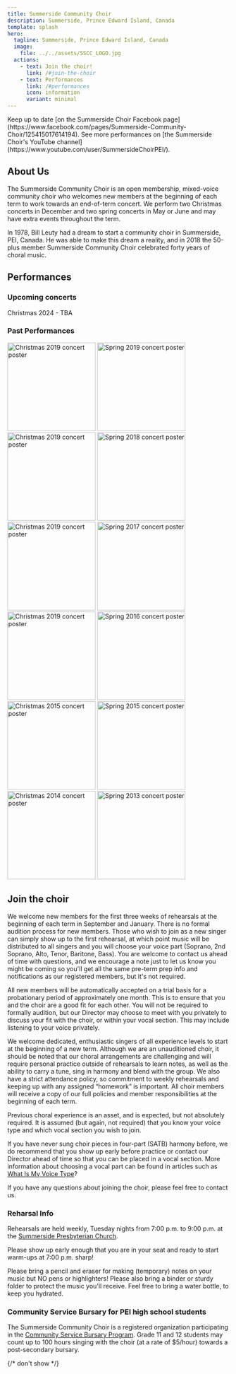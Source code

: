 ```yaml
---
title: Summerside Community Choir
description: Summerside, Prince Edward Island, Canada
template: splash
hero:
  tagline: Summerside, Prince Edward Island, Canada
  image:
    file: ../../assets/SSCC_LOGO.jpg
  actions:
    - text: Join the choir!
      link: /#join-the-choir
    - text: Performances
      link: /#performances
      icon: information
      variant: minimal
---
```



<CardGrid>
  <Card title="Find us on Facebook" icon="facebook">
    Keep up to date [on the Summerside Choir Facebook page](https://www.facebook.com/pages/Summerside-Community-Choir/125415017614194).
  </Card>
  <Card title="Visit our YouTube" icon="youtube">
  See more performances on [the Summerside Choir's YouTube channel](https://www.youtube.com/user/SummersideChoirPEI/).
</Card>
</CardGrid>

## About Us

The Summerside Community Choir is an open membership, mixed-voice community choir who welcomes new members at the beginning of each term to work towards an end-of-term concert. We perform two Christmas concerts in December and two spring concerts in May or June and may have extra events throughout the term.

In 1978, Bill Leuty had a dream to start a community choir in Summerside, PEI, Canada. He was able to make this dream a reality, and in 2018 the 50-plus member Summerside Community Choir celebrated forty years of choral music.

## Performances

<YouTube id="https://youtu.be/niIwmOOsxNs" />

### Upcoming concerts

Christmas 2024 - TBA

### Past Performances

<div class="posters">
	<Image src={concertposterchristmas2019} alt="Christmas 2019 concert poster" width='200px'/>
	<Image src={concertposterspring2019} alt="Spring 2019 concert poster" width='200px'/>
	<Image src={concertposterchristmas2018} alt="Christmas 2019 concert poster" width='200px'/>
	<Image src={concertposterspring2018} alt="Spring 2018 concert poster" width='200px'/>
	<Image src={concertposterchristmas2017} alt="Christmas 2019 concert poster" width='200px'/>
	<Image src={concertposterspring2017} alt="Spring 2017 concert poster" width='200px'/>
	<Image src={concertposterchristmas2016} alt="Christmas 2019 concert poster" width='200px'/>
	<Image src={concertposterspring2016} alt="Spring 2016 concert poster" width='200px'/>
	<Image src={concertposterchristmas2015} alt="Christmas 2015 concert poster" width='200px'/>
	<Image src={concertposterspring2015} alt="Spring 2015 concert poster" width='200px'/>
	<Image src={concertposterchristmas2014} alt="Christmas 2014 concert poster" width='200px'/>
	<Image src={concertposterspring2013} alt="Spring 2013 concert poster" width='200px'/>
</div>

## Join the choir

We welcome new members for the first three weeks of rehearsals at the beginning of each term in September and January. There is no formal audition process for new members. Those who wish to join as a new singer can simply show up to the first rehearsal, at which point music will be distributed to all singers and you will choose your voice part (Soprano, 2nd Soprano, Alto, Tenor, Baritone, Bass). You are welcome to contact us ahead of time with questions, and we encourage a note just to let us know you might be coming so you'll get all the same pre-term prep info and notifications as our registered members, but it's not required.

All new members will be automatically accepted on a trial basis for a probationary period of approximately one month. This is to ensure that you and the choir are a good fit for each other. You will not be required to formally audition, but our Director may choose to meet with you privately to discuss your fit with the choir, or within your vocal section. This may include listening to your voice privately.

We welcome dedicated, enthusiastic singers of all experience levels to start at the beginning of a new term. Although we are an unauditioned choir, it should be noted that our choral arrangements are challenging and will require personal practice outside of rehearsals to learn notes, as well as the ability to carry a tune, sing in harmony and blend with the group. We also have a strict attendance policy, so commitment to weekly rehearsals and keeping up with any assigned “homework” is important. All choir members will receive a copy of our full policies and member responsibilities at the beginning of each term.

Previous choral experience is an asset, and is expected, but not absolutely required. It is assumed (but again, not required) that you know your voice type and which vocal section you wish to join.

If you have never sung choir pieces in four-part (SATB) harmony before, we do recommend that you show up early before practice or contact our Director ahead of time so that you can be placed in a vocal section. More information about choosing a vocal part can be found in articles such as [What Is My Voice Type](https://www.musicalbri.com/what-is-my-voice-type/)?

If you have any questions about joining the choir, please feel free to contact us.

### Reharsal Info

Rehearsals are held weekly, Tuesday nights from 7:00 p.m. to 9:00 p.m. at the [Summerside Presbyterian Church](https://maps.app.goo.gl/EBJVvn8Ef3TC6oZN7).

Please show up early enough that you are in your seat and ready to start warm-ups at 7:00 p.m. sharp!

Please bring a pencil and eraser for making (temporary) notes on your music but NO pens or highlighters! Please also bring a binder or sturdy folder to protect the music you'll receive. Feel free to bring a water bottle, to keep you hydrated.

### Community Service Bursary for PEI high school students

The Summerside Community Choir is a registered organization participating in the [Community Service Bursary Program](https://www.princeedwardisland.ca/en/information/education-and-lifelong-learning/community-service-bursary). Grade 11 and 12 students may count up to 100 hours singing with the choir (at a rate of $5/hour) towards a post-secondary bursary.

{/* don't show 
*/}


